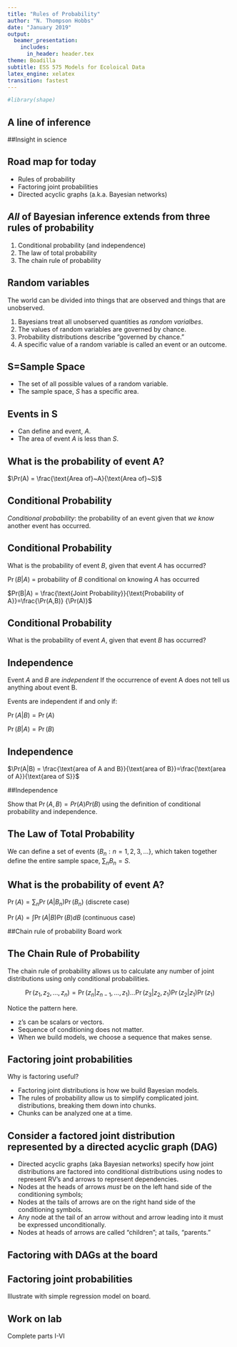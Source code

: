 ```yaml
---
title: "Rules of Probability"
author: "N. Thompson Hobbs"
date: "January 2019"
output: 
  beamer_presentation:
    includes:
      in_header: header.tex
theme: Boadilla
subtitle: ESS 575 Models for Ecoloical Data
latex_engine: xelatex
transition: fastest
---
```


``` r
#library(shape)
```
## A line of inference
\includegraphics[height=.75in]{ConceptsTheory.png}

##Insight in science
\includegraphics[height=2in]{ScientificInference.png}

## Road map for today
- Rules of probability
- Factoring joint probabilities
- Directed acyclic graphs (a.k.a. Bayesian networks)

## *All* of Bayesian inference extends from three rules of probability

1. Conditional probability (and independence)
2. The law of total probability
3. The chain rule of probability


## Random variables
The world can be divided into things that are observed and things that are unobserved.  

1. Bayesians treat all unobserved quantities as *random varialbes*.
2. The values of random variables are governed by chance.
3. Probability distributions describe "governed by chance."
4. A specific value of a random variable is called an event or an outcome.

## S=Sample Space

- The set of all possible values of a random variable. 
- The sample space, $S$ has a specific area.

\includegraphics[height=1.25in]{S.png}

## Events in S

- Can define and event, $A$.
- The area of event $A$ is less than $S$.

\includegraphics[height=1.25in]{eventA.png}

## What is the probability of event A?

\includegraphics[height=1.25in]{eventA.png}

$\Pr(A) = \frac{\text{Area of}~A}{\text{Area of}~S}$



## Conditional Probability

*Conditional probability*: the probability of an event given that _we know_ another event has occurred.

\includegraphics[height=1.25in]{eventB.png}



## Conditional Probability
What is the probability of event $B$, given that event $A$ has occurred?



\includegraphics[height=1.25in]{eventB.png}

$\Pr(B|A)$ = probability of $B$ conditional on knowing $A$ has occurred

$Pr(B|A) = \frac{\text{Joint Probability}}{\text{Probability of A}}=\frac{\Pr(A,B)} {\Pr(A)}$

## Conditional Probability
What is the probability of event $A$, given that event $B$ has occurred?

\includegraphics[height=1.25in]{eventB.png}

## Independence

Event $A$ and $B$ are *independent* If the occurrence of event A does not tell us anything about event B.

Events are independent if and only if:

$\Pr(A|B) = \Pr(A)$

$\Pr(B|A) = \Pr(B)$

## Independence


\includegraphics[height=2.25in]{rect3823.png}

$\Pr(A|B) = \frac{\text{area of A and B}}{\text{area of B}}=\frac{\text{area of A}}{\text{area of S}}$




##Independence

Show that  $\Pr(A,B)=Pr(A)Pr(B)$
using the definition of conditional probability and independence.




## The Law of Total Probability

\includegraphics[height=1.25in]{totalProb.png}

We can define a set of events $\{B_n : n = 1,2,3,...\}$, which taken together define the entire sample space, $\sum_n B_n = S$.

## What is the probability of event A?

\includegraphics[height=1.25in]{totalProb.png}

$\Pr(A) = \sum_n \Pr(A|B_n)\Pr(B_n)$ (discrete case)

$\Pr(A) = \int \Pr(A|B)\Pr(B) dB$ (continuous case)


##Chain rule of probability
Board work

## The Chain Rule of Probability 
The chain rule of probability allows us to calculate any number of joint distributions using only conditional probabilities.

\vspace{.5cm}

$$\Pr(z_1,z_2,...,z_n) = \Pr(z_n|z_{n-1},...,z_1) ... \Pr(z_3|z_2,z_1)\Pr(z_2|z_1)\Pr(z_1)$$

\vspace{.5cm}

Notice the pattern here.

- z’s can be scalars or vectors.
- Sequence of conditioning does not matter.
- When we build models, we choose a sequence that makes sense.


## Factoring joint probabilities

Why is factoring useful?

- Factoring joint distributions is how we build Bayesian models. 
- The rules of probability allow us to simplify complicated joint. distributions, breaking them down into chunks.
- Chunks can be analyzed one at a time.




## Consider a factored joint distribution represented by a directed acyclic graph (DAG)

\centerline{\includegraphics[height=.8in]{DAG_and_dist.png}}

 - Directed acyclic graphs (aka Bayesian networks) specify how joint distributions are factored into conditional distributions using nodes to represent RV's and arrows to represent dependencies.
- Nodes at the heads of arrows _must_ be on the left hand side of the conditioning symbols;
- Nodes at the tails of arrows are on the right hand side of the conditioning symbols.
- Any node at the tail of an arrow without and arrow leading into it must be expressed unconditionally.
- Nodes at heads of arrows are called "children"; at tails, "parents."

## Factoring with DAGs at the board

<!-- ## Factoring with DAGs -->

<!-- \centerline{\includegraphics[height=.8in]{factoringI}} -->

<!-- $\Pr(A,B) =$ -->

<!-- ## Factoring with DAGs -->

<!-- \centerline{\includegraphics[height=.8in]{factoringI}} -->

<!-- $\Pr(A,B) = \Pr(A|B) \Pr(B)$ -->

<!-- ## Factoring with DAGs -->

<!-- \centerline{\includegraphics[height=.8in]{abcDag}} -->

<!-- $\Pr(A,B,C) =$ -->

<!-- ## Factoring with DAGs -->

<!-- \centerline{\includegraphics[height=.8in]{abcDag}} -->

<!-- $\Pr(A,B,C) = \Pr(A|B,C)\Pr(B|C)\Pr(C)$ -->

## Factoring joint probabilities
Illustrate with simple regression model on board.

## Work on lab
Complete parts I-VI

